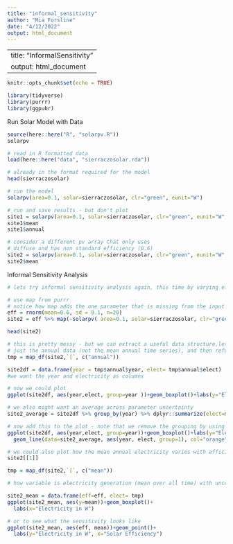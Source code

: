```yaml
---
title: "informal_sensitivity"
author: "Mia Forsline"
date: "4/12/2022"
output: html_document
---
```


---
title: "InformalSensitivity"
output: html_document
---
```r
knitr::opts_chunk$set(echo = TRUE)

library(tidyverse)
library(purrr)
library(ggpubr)
```

Run Solar Model with Data

```r
source(here::here("R", "solarpv.R"))
solarpv

# read in R formatted data
load(here::here("data", "sierraczosolar.rda"))

# already in the format required for the model
head(sierraczosolar)
```


```r
# run the model
solarpv(area=0.1, solar=sierraczosolar, clr="green", eunit="W")

# run and save results - but don't plot
site1 = solarpv(area=0.1, solar=sierraczosolar, clr="green", eunit="W", g=FALSE)
site1$mean
site1$annual

# consider a different pv array that only uses 
# diffuse and has non standard efficiency (0.6)
site2 = solarpv(area=0.1, solar=sierraczosolar, clr="green", eunit="W", g=FALSE, eff=0.6, etype="direct")
site2$mean

```

Informal Sensitivity Analysis

```r
# lets try informal sensitivity analysis again, this time by varying efficiency if we don't know efficiency exactly , lets try 20 samples

# use map from purrr
# notice how map adds the one parameter that is missing from the input list
eff = rnorm(mean=0.6, sd = 0.1, n=20)
site2 = eff %>% map(~solarpv( area=0.1, solar=sierraczosolar, clr="green", eunit="W", g=FALSE, etype="direct", eff=.x ))

head(site2)
```


```r
# this is pretty messy - but we can extract a useful data structure,lets say we want 
# just the annual data (not the mean annual time series), and then reformat as a data frame with nice column names
tmp = map_df(site2,`[`, c("annual")) 

site2df = data.frame(year = tmp$annual$year, elect= tmp$annual$elect)
#we want the year and electricity as columns 

# now we could plot
ggplot(site2df, aes(year,elect, group=year ))+geom_boxplot()+labs(y="Electricity generated in W")

# we also might want an average across parameter uncertainty
site2_average = site2df %>% group_by(year) %>% dplyr::summarize(elect=mean(elect))

# now add this to the plot - note that we remove the grouping by using group=1
ggplot(site2df, aes(year,elect, group=year))+geom_boxplot()+labs(y="Electricity in W")+
  geom_line(data=site2_average, aes(year, elect, group=1), col="orange")

# we could also plot how the mean annual electricity varies with efficiency (eff from above)
site2[[1]]

tmp = map_df(site2,`[`, c("mean")) 

# how variable is electricity generation (mean over all time) with uncertainty in solar efficiency

site2_mean = data.frame(eff=eff, elect= tmp)
ggplot(site2_mean, aes(y=mean))+geom_boxplot()+
  labs(x="Electricity in W")

# or to see what the sensitivity looks like
ggplot(site2_mean, aes(eff, mean))+geom_point()+
  labs(y="Electricity in W", x="Solar Efficiency")

```
